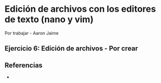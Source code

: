 # Edición de archivos con los editores de texto (nano y vim)

Por trabajar - Aaron Jaime

## **Ejercicio 6:** Edición de archivos - Por crear

## Referencias

-   
